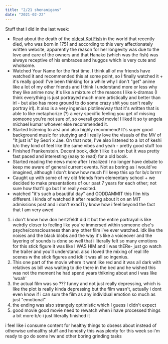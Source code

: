 ```yaml
---
title: "2/21 shenanigans"
date: "2021-02-22"
---
```


Stuff that I did in the last week:

- Read about the death of the [oldest Koi Fish](http://www.hanakokoi.com/) in the world that recently died, who was born in 1751 and according to this very affectionately written website, apparently the reason for her longevity was due to the love and care of the owners and that Hanako (which was the fish) was always receptive of his embraces and huggos which is very cute and wholsome.
- Watched Your Name for the first time. I think all of my friends have watched it and recommended this at some point, so I finally watched it + it's really good! I've been thinking for a while why I don't "get" anime like a lot of my other friends and I think I understand more or less why they like anime now, it's like a mixture of the reasons I like k-dramas (I think everything is just portrayed much more artistically and better than irl - but also has more ground to do some crazy shit you can't really portray irl). It also is a very ingenius plotline/way that it's written that is able to like metaphorize (?) a very specific feeling you get of missing someone you're not sure of, so overall good movie! I liked it so ty angela michael kumar whoever else recommended it.
- Started listening to aeJ and also highly recommend! It's super good background music for studying and I really love the visuals of the MV of "It just is" by Seori x Jae. On that note, I've also listened to a lot of keshi b/c they kind of feel like the same vibes and yeah - pretty good stuff too
- Finished Frankenstein. Decent book, didn't like it a ton but it was pretty fast paced and interesting (easy to read) for a old book.
- Started reading the news more after I realized I no longer have debate to keep me aware of general current events. Not as boring as I would've imagined, although I don't know how much I'll keep this up for b/c brrrrr
- Caught up with some of my old friends from elementary school + we decided to make presentations of our past 7 years for each other; not sure how that'll go but I'm really excited.
- watched "it's such a beautiful day" and GODDAMMIT this film hits different. i kinda of watched it after reading about it on an MIT admissions post and i don't exacTLy know how i feel beyond the fact that I am very awed

1. i don't know how don hertzfeldt did it but the entire portrayal is like weirdly closer to feeling like you're immersed within someone else's psyche/consciousness than any other film i've ever watched. idk like the noises and the black blobs and the way it's like a voiceover and the layering of sounds is done so well that i literally felt so many emotions for this stick figure it was like I WAS HIM and I was thERe- just go watch the trailer and you'll understand. also i loved the mixing of real life scenes w the stick figures and idk it was all so ingenius.
2. This one part of the movie where it went like red and it was all dark with relatives as bill was waiting to die there in the bed and he wished this was not the moment he had spend years thikning about and i was like 'woah'
3. the actual film was so ??? funny and not just really depressing, which is like the plot is really kinda depressing but the film wasn't, actually i dont even know if i can sum the film as any individual emotion so much as just "emotional"
4. the ending was also strangely optimistic which I guess i didn't expect
5. good movie good movie need to rewatch when i have processed things a bit more b/c i just literally finished it

i feel like i consume content for healthy things to obsess about instead of otherwise unhealthy stuff and honestly this was plenty for this week so i'm ready to go do some hw and other boring grinding tasks
